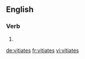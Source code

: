 ==English==

===Verb===
{{head|en|verb form}}

# {{en-third-person singular of|vitiate}}

[[de:vitiates]]
[[fr:vitiates]]
[[vi:vitiates]]